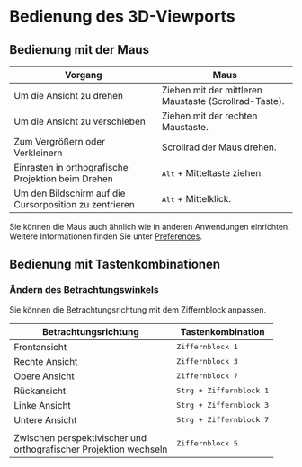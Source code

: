 # Bedienung des 3D-Viewports

## Bedienung mit der Maus

| Vorgang                                              | Maus                                                    |
| --------------------------------------------------   | ------------------------------------------------------  |
| Um die Ansicht zu drehen                             | Ziehen mit der mittleren Maustaste (Scrollrad-Taste).   |
| Um die Ansicht zu verschieben                        | Ziehen mit der rechten Maustaste.                       |
| Zum Vergrößern oder Verkleinern                      | Scrollrad der Maus drehen.                              |
| Einrasten in orthografische Projektion beim Drehen   | <kbd>Alt</kbd> + Mitteltaste ziehen.                    |
| Um den Bildschirm auf die Cursorposition zu zentrieren | <kbd>Alt</kbd> + Mittelklick.                     |

Sie können die Maus auch ähnlich wie in anderen Anwendungen einrichten. Weitere Informationen finden Sie unter [Preferences](./preferences).

## Bedienung mit Tastenkombinationen

### Ändern des Betrachtungswinkels

Sie können die Betrachtungsrichtung mit dem Ziffernblock anpassen.

| Betrachtungsrichtung                                                    | Tastenkombination                |
| ----------------------------------------------------------------------- | -------------------------------- |
| Frontansicht                                                            | <kbd>Ziffernblock 1</kbd>        |
| Rechte Ansicht                                                          | <kbd>Ziffernblock 3</kbd>        |
| Obere Ansicht                                                           | <kbd>Ziffernblock 7</kbd>        |
| Rückansicht                                                             | <kbd>Strg + Ziffernblock 1</kbd> |
| Linke Ansicht                                                           | <kbd>Strg + Ziffernblock 3</kbd> |
| Untere Ansicht                                                          | <kbd>Strg + Ziffernblock 7</kbd> |
|                                                                         |                                  |
| Zwischen perspektivischer und <br />orthografischer Projektion wechseln | <kbd>Ziffernblock 5</kbd>        |
